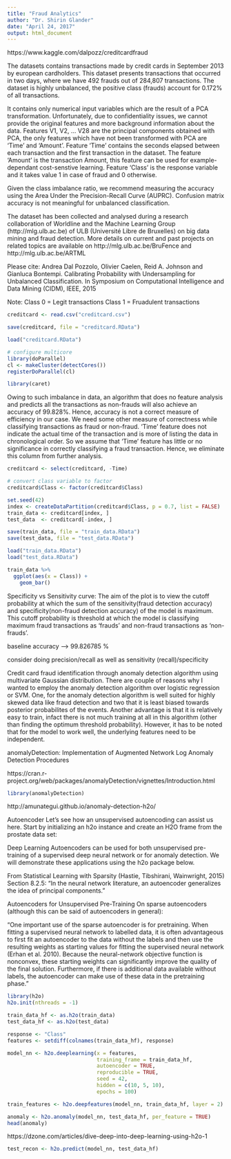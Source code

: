 ```yaml
---
title: "Fraud Analytics"
author: "Dr. Shirin Glander"
date: "April 24, 2017"
output: html_document
---
```


https://www.kaggle.com/dalpozz/creditcardfraud

The datasets contains transactions made by credit cards in September 2013 by european cardholders. This dataset presents transactions that occurred in two days, where we have 492 frauds out of 284,807 transactions. The dataset is highly unbalanced, the positive class (frauds) account for 0.172% of all transactions.

It contains only numerical input variables which are the result of a PCA transformation. Unfortunately, due to confidentiality issues, we cannot provide the original features and more background information about the data. Features V1, V2, ... V28 are the principal components obtained with PCA, the only features which have not been transformed with PCA are 'Time' and 'Amount'. Feature 'Time' contains the seconds elapsed between each transaction and the first transaction in the dataset. The feature 'Amount' is the transaction Amount, this feature can be used for example-dependant cost-senstive learning. Feature 'Class' is the response variable and it takes value 1 in case of fraud and 0 otherwise.

Given the class imbalance ratio, we recommend measuring the accuracy using the Area Under the Precision-Recall Curve (AUPRC). Confusion matrix accuracy is not meaningful for unbalanced classification.

The dataset has been collected and analysed during a research collaboration of Worldline and the Machine Learning Group (http://mlg.ulb.ac.be) of ULB (Université Libre de Bruxelles) on big data mining and fraud detection. More details on current and past projects on related topics are available on http://mlg.ulb.ac.be/BruFence and http://mlg.ulb.ac.be/ARTML

Please cite: Andrea Dal Pozzolo, Olivier Caelen, Reid A. Johnson and Gianluca Bontempi. Calibrating Probability with Undersampling for Unbalanced Classification. In Symposium on Computational Intelligence and Data Mining (CIDM), IEEE, 2015

Note:
Class 0 = Legit transactions
Class 1 = Fruadulent transactions

```r
creditcard <- read.csv("creditcard.csv")
```

```r
save(creditcard, file = "creditcard.RData")
```

```r
load("creditcard.RData")
```

```r
# configure multicore
library(doParallel)
cl <- makeCluster(detectCores())
registerDoParallel(cl)

library(caret)
```

Owing to such imbalance in data, an algorithm that does no feature analysis and predicts all the transactions as non-frauds will also achieve an accuracy of 99.828%. Hence, accuracy is not a correct measure of efficiency in our case. We need some other measure of correctness while classifying transactions as fraud or non-fraud.
'Time' feature does not indicate the actual time of the transaction and is more of listing the data in chronological order. So we assume that 'Time' feature has little or no significance in correctly classifying a fraud transaction. Hence, we eliminate this column from further analysis.

```r
creditcard <- select(creditcard, -Time)

# convert class variable to factor
creditcard$Class <- factor(creditcard$Class)
```

```r
set.seed(42)
index <- createDataPartition(creditcard$Class, p = 0.7, list = FALSE)
train_data <- creditcard[index, ]
test_data  <- creditcard[-index, ]
```

```r
save(train_data, file = "train_data.RData")
save(test_data, file = "test_data.RData")
```

```r
load("train_data.RData")
load("test_data.RData")
```

```r
train_data %>%
  ggplot(aes(x = Class)) +
    geom_bar()
```

Specificity vs Sensitivity curve: The aim of the plot is to view the cutoff probability at which the sum of the sensitivity(fraud detection accuracy) and specificity(non-fraud detection accuracy) of the model is maximum. This cutoff probability is threshold at which the model is classifying maximum fraud transactions as 'frauds' and non-fraud transactions as 'non-frauds'.

baseline accuracy –> 99.826785 %

consider doing precision/recall as well as sensitivity (recall)/specificity

Credit card fraud identification through anomaly detection algorithm using multivariate Gaussian distribution. There are couple of reasons why I wanted to employ the anomaly detection algorithm over logistic regression or SVM. One, for the anomaly detection algorithm is well suited for highly skewed data like fraud detection and two that it is least biased towards posterior probabilites of the events. Another advantage is that it is relatively easy to train, infact there is not much training at all in this algorithm (other than finding the optimum threshold probability). However, it has to be noted that for the model to work well, the underlying features need to be independent.


anomalyDetection: Implementation of Augmented Network Log Anomaly Detection Procedures

https://cran.r-project.org/web/packages/anomalyDetection/vignettes/Introduction.html

```r
library(anomalyDetection)
```

http://amunategui.github.io/anomaly-detection-h2o/

Autoencoder
Let’s see how an unsupervised autoencoding can assist us here. Start by initializing an h2o instance and create an H2O frame from the prostate data set:

Deep Learning Autoencoders can be used for both unsupervised pre-training of a supervised deep neural network or for anomaly detection. We will demonstrate these applications using the h2o package below.

From Statistical Learning with Sparsity (Hastie, Tibshirani, Wainwright, 2015) Section 8.2.5: “In the neural network literature, an autoencoder generalizes the idea of principal components.”

Autoencoders for Unsupervised Pre-Training
On sparse autoencoders (although this can be said of autoencoders in general):

“One important use of the sparse autoencoder is for pretraining. When fitting a supervised neural network to labelled data, it is often advantageous to first fit an autoencoder to the data without the labels and then use the resulting weights as starting values for fitting the supervised neural network (Erhan et al. 2010). Because the neural-network objective function is nonconvex, these starting weights can significantly improve the quality of the final solution. Furthermore, if there is additional data available without labels, the autoencoder can make use of these data in the pretraining phase.”

```r
library(h2o)
h2o.init(nthreads = -1)

train_data_hf <- as.h2o(train_data)
test_data_hf <- as.h2o(test_data)

response <- "Class"
features <- setdiff(colnames(train_data_hf), response)
```

```r
model_nn <- h2o.deeplearning(x = features,
                             training_frame = train_data_hf,
                             autoencoder = TRUE,
                             reproducible = TRUE,
                             seed = 42,
                             hidden = c(10, 5, 10), 
                             epochs = 100)
```

```r
train_features <- h2o.deepfeatures(model_nn, train_data_hf, layer = 2)
```

```r
anomaly <- h2o.anomaly(model_nn, test_data_hf, per_feature = TRUE)
head(anomaly)
```

https://dzone.com/articles/dive-deep-into-deep-learning-using-h2o-1

```r
test_recon <- h2o.predict(model_nn, test_data_hf)
```
